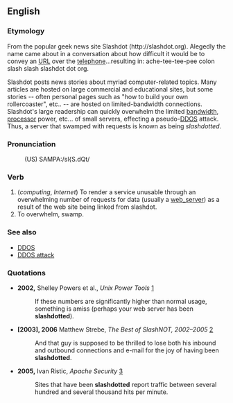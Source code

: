 {{rfv}}
{{rfc}}
==English==
===Etymology===
From the popular geek news site Slashdot (http://slashdot.org).  Alegedly the name came about in a conversation about how difficult it would be to convey an [[URL]] over the [[telephone]]...resulting in: ache-tee-tee-pee colon slash slash slashdot dot org.

Slashdot posts news stories about myriad computer-related topics.  Many articles are hosted on large commercial and educational sites, but some stories -- often personal pages such as "how to build your own rollercoaster", etc.. -- are hosted on limited-bandwidth connections.  Slashdot's large readership can quickly overwhelm the limited [[bandwidth]], [[processor]] power, etc... of small servers, effecting a pseudo-[[DDOS]] attack.  Thus, a server that swamped with requests is known as being ''slashdotted''.

===Pronunciation===
:(US) SAMPA:/sl{S.dQt/

===Verb===
{{en-infl-reg-consonant|slashdot||t}}

# (''computing'', ''Internet'') To render a service unusable through an overwhelming number of requests for data (usually a [[web_server]]) as a result of the web site being linked from slashdot.
# To overwhelm, swamp.

===See also===
*[[DDOS]]
*[[DDOS attack]]

===Quotations===
* '''2002,''' Shelley Powers et al., ''Unix Power Tools'' [http://books.google.com/books?vid=ISBN0596003307&id=t295L6vYuUkC&pg=PA501&lpg=PA501&dq=slashdotted&sig=rF5IZDXp33wnnsgkRIC5niMtqHM]
*: If these numbers are significantly higher than normal usage, something is amiss (perhaps your web server has been '''slashdotted'''). 
* '''[2003], 2006''' Matthew Strebe, ''The Best of SlashNOT, 2002&ndash;2005'' [http://books.google.com/books?vid=ISBN0595383157&id=skVK4smqz8UC&pg=PA99&lpg=PA99&dq=slashdotted&sig=z6LagXUGvJ09gG77HdLoLSEnFAk]
*: And that guy is supposed to be thrilled to lose both his inbound and outbound connections and e-mail for the joy of having been '''slashdotted'''.
* '''2005,''' Ivan Ristic, ''Apache Security'' [http://books.google.com/books?vid=ISBN0596007248&id=5yiULnTkN6oC&pg=PA115&lpg=PA115&dq=slashdotted&sig=_zJmLeVMfDyEAAt8FhAl6NZcrVA]
*: Sites that have been '''slashdotted''' report traffic between several hundred and several thousand hits per minute.